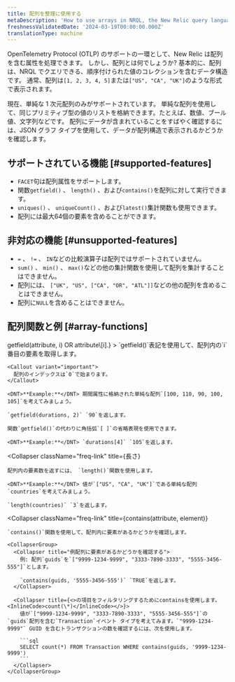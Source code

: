 ```yaml
---
title: 配列を整理に使用する
metaDescription: 'How to use arrays in NRQL, the New Relic query language'
freshnessValidatedDate: '2024-03-19T00:00:00.000Z'
translationType: machine
---
```


OpenTelemetry Protocol (OTLP) のサポートの一環として、New Relic は配列を含む属性を処理できます。 しかし、配列とは何でしょうか? 基本的に、配列は、NRQL でクエリできる、順序付けられた値のコレクションを含むデータ構造です。 通常、配列は`[1, 2, 3, 4, 5]`または`["US", "CA", "UK"]`のような形式で表示されます。

現在、単純な 1 次元配列のみがサポートされています。 単純な配列を使用して、同じプリミティブ型の値のリストを格納できます。たとえば、数値、ブール値、文字列などです。 配列にデータが含まれていることをすばやく確認するには、JSON グラフ タイプを使用して、データが配列構造で表示されるかどうかを確認します。

## サポートされている機能 [#supported-features]

* `FACET`句は配列属性をサポートします。
* 関数`getfield()` 、 `length()` 、および`contains()`を配列に対して実行できます。
* `uniques()` 、 `uniqueCount()` 、および`latest()`集計関数も使用できます。
* 配列には最大64個の要素を含めることができます。

## 非対応の機能 [#unsupported-features]

* `=` 、 `!=` 、 `IN`などの比較演算子は配列ではサポートされていません。
* `sum()` 、 `min()` 、 `max()`などの他の集計関数を使用して配列を集計することはできません。
* 配列には、 `["UK", "US", ["CA", "OR", "ATL"]]`などの他の配列を含めることはできません。
* 配列に`NULL`を含めることはできません。

## 配列関数と例 [#array-functions]

<CollapserGroup>
  <Collapser
    className="freq-link"
    title={<InlineCode>getfield(attribute, i) OR attribute\[i].</InlineCode>}
  >
    `getfield()`表記を使用して、配列内の`i`番目の要素を取得します。

    <Callout variant="important">
      配列のインデックスは`0`で始まります。
    </Callout>

    <DNT>**Example:**</DNT> 期間属性に格納された単純な配列`[100, 110, 90, 100, 105]`を考えてみましょう。

    `getfield(durations, 2)` `90`を返します。

    関数`getfield()`の代わりに角括弧`[ ]`の省略表現を使用できます。

    <DNT>**Example:**</DNT> `durations[4]` `105`を返します。
  </Collapser>

  <Collapser
    className="freq-link"
    title={<InlineCode>長さ</InlineCode>}
  >
    配列内の要素数を返すには、 `length()`関数を使用します。

    <DNT>**Example:**</DNT> 値が`["US", "CA", "UK"]`である単純な配列`countries`を考えてみましょう。

    `length(countries)` `3`を返します。
  </Collapser>

  <Collapser
    className="freq-link"
    title={<InlineCode>contains(attribute, element)</InlineCode>}
  >
    `contains()`関数を使用して、配列内に要素があるかどうかを確認します。

    <CollapserGroup>
      <Collapser title="例配列に要素があるかどうかを確認する">
        例: 配列`guids`を`["9999-1234-9999", "3333-7890-3333", "5555-3456-555"]`とします。

        `contains(guids, '5555-3456-555')` `TRUE`を返します。
      </Collapser>

      <Collapser title={<>の項目をフィルタリングするためにcontainsを使用します。 <InlineCode>count(\*)</InlineCode></>}>
        値が`["9999-1234-9999", "3333-7890-3333", "5555-3456-555"]`の`guids`配列を含む`Transaction`イベント タイプを考えてみます。`"9999-1234-9999"` GUID を含むトランザクションの数を確認するには、次を使用します。

        ```sql
        SELECT count(*) FROM Transaction WHERE contains(guids, '9999-1234-9999')
        ```
      </Collapser>
    </CollapserGroup>
  </Collapser>
</CollapserGroup>